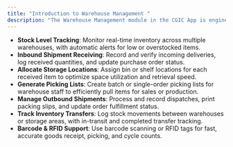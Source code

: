 ```yaml
---
title: "Introduction to Warehouse Management "
description: "The Warehouse Management module in the CGIC App is engineered to optimize your inventory operations—providing end‐to‐end visibility, efficient goods handling, and seamless integration with order workflows."
---
```


- **Stock Level Tracking**: Monitor real-time inventory across multiple warehouses, with automatic alerts for low or overstocked items.
- **Inbound Shipment Receiving**: Record and verify incoming deliveries, log received quantities, and update purchase order status.
- **Allocate Storage Locations**: Assign bin or shelf locations for each received item to optimize space utilization and retrieval speed.
- **Generate Picking Lists**: Create batch or single-order picking lists for warehouse staff to efficiently pull items for sales or production.
- **Manage Outbound Shipments**: Process and record dispatches, print packing slips, and update order fulfillment status.
- **Track Inventory Transfers**: Log stock movements between warehouses or storage areas, with in-transit and completed transfer tracking.
- **Barcode & RFID Support**: Use barcode scanning or RFID tags for fast, accurate goods receipt, picking, and cycle counts.